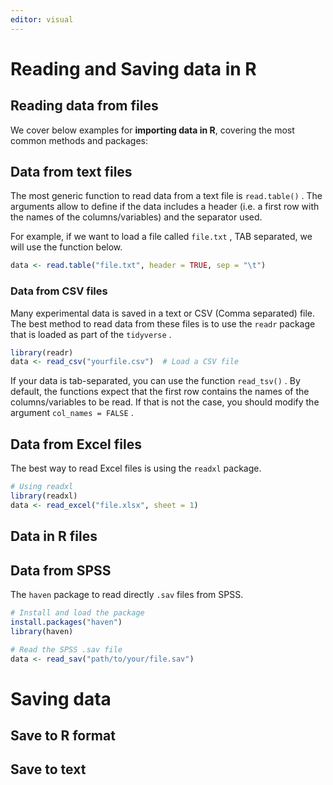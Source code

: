 ```yaml
---
editor: visual
---
```


# Reading and Saving data in R

## Reading data from files {#sec-r-read}

We cover below examples for **importing data in R**, covering the most common methods and packages:

## Data from text files

The most generic function to read data from a text file is `read.table()` . The arguments allow to define if the data includes a header (i.e. a first row with the names of the columns/variables) and the separator used.

For example, if we want to load a file called `file.txt` , TAB separated, we will use the function below.

``` r
data <- read.table("file.txt", header = TRUE, sep = "\t")
```

### Data from CSV files

Many experimental data is saved in a text or CSV (Comma separated) file. The best method to read data from these files is to use the `readr` package that is loaded as part of the `tidyverse` .

``` r
library(readr)
data <- read_csv("yourfile.csv")  # Load a CSV file  
```

If your data is tab-separated, you can use the function `read_tsv()` . By default, the functions expect that the first row contains the names of the columns/variables to be read. If that is not the case, you should modify the argument `col_names = FALSE` .

## Data from Excel files

The best way to read Excel files is using the `readxl` package.

``` r
# Using readxl 
library(readxl) 
data <- read_excel("file.xlsx", sheet = 1)
```

## Data in R files

## Data from SPSS

The `haven` package to read directly `.sav` files from SPSS.

``` r
# Install and load the package
install.packages("haven")
library(haven)

# Read the SPSS .sav file
data <- read_sav("path/to/your/file.sav")
```

# Saving data

## Save to R format

## Save to text

# 
